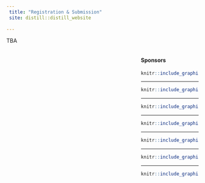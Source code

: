 ```yaml
---
 title: "Registration & Submission"
 site: distill::distill_website
 
---
```


TBA


<div style="width: 30%; float: right;">

#### Sponsors

<a href = "https://www.tsukuba.ac.jp/en/">

```r
knitr::include_graphics("imgs/ut2.png")
```

</a>

-----

<a href = "https://www.univ-grenoble-alpes.fr/english/">

```r
knitr::include_graphics("imgs/uga2.png")
```
</a>

-----

<a href = "https://www.ruhr-uni-bochum.de/en">

```r
knitr::include_graphics("imgs/rub.png")
```

</a>

-----

<a href = "https://www.cnrs.fr/en">

```r
knitr::include_graphics("imgs/cnrs.png")
```

</a>

-----

<a href = "https://www.univ-grenoble-alpes.fr/english/">

```r
knitr::include_graphics("imgs/region.png")
```

</a>

-----

<a href = "https://air.tsukuba.ac.jp/en/">

```r
knitr::include_graphics("imgs/c_air.png")
```

</a>

-----

<a href = "https://www.grenoble-inp.fr/en">

```r
knitr::include_graphics("imgs/Grenoble_INP.png")
```

</a>


</div>


<!--  <div style="width: 65%; float: left;"> -->

<!-- 2021 International Collaborative Workshop of RUB-UGA-UT, 3rd Edition - "Recent Trends in Computer Science and Artificial Intelligence" (CollaboTICS 2021) is a joint collaboration between the University of Tsukuba, the University of Grenoble Alpes, and Ruhr University Bochum. The goal of the workshop is to provide an informal forum for researchers to discuss emerging research directions in computer science and explore new collaboration pathways through oral and poster presentations. The presentations can be on any topic relevant to the computer science research community of the three universities. We particularly encourage presentations pertaining to this year's theme: "Recent Trends in Computer Science" with a focus on the following topics:  -->

<!--   - Human-centered AI -->
<!--   - Multidisciplinary AI -->
<!--   - Machine Learning -->
<!--   - Federated / Active Learning -->
<!--   - Modelling and Simulation -->
<!--   - Signal and Image Processing -->
<!--   - Sensors -->
<!--   - Evolutionary Algorithms -->
<!--   - Optimization -->
<!--   - IOT -->
<!--   - Data Science -->
<!--   - Big Data -->
<!--   - Human-Computer Interaction -->
<!--   - Robotics -->
<!--   - Artificial Life -->
<!--   - High Performance Computing  -->
<!--   - Related applications -->



<!-- **To participate or present at our workshop, please fill [this form](https://forms.gle/Tp8p1oDUEjfK3VSn6).** -->

<!-- We are sorry to anounce that we are no longer accepting new presentations. -->

<!-- # Submission Instructions -->

<!-- The workshop will host two types of presentations: Oral Presentations and Poster Presentations. All submissions will be made through the URL below. Please follow the link for more details on the submission guidelines, and be sure to refer to these instructions well before the deadline. You may submit and update your application online right up until the deadline. -->

<!-- ## Important dates -->

<!-- - Presenter Registration Deadline: 03 December 2021, 23:59 JST (15:59 CET) -->
<!-- - Oral Presentation Submission Deadline: 10 December 2021, 23:59 JST (15:59 CET) -->
<!-- - Poster Presentation Submission Deadline: 10 December 2021, 23:59 JST (15:59 CET) -->
<!-- - Audience Registration Deadline: 13 December 2021, 23:59 JST (15:59 CET) -->


<!-- ### Oral Presentations -->

<!--   -  Young researcher / Student oral presentation: 15 minutes + 5 minutes for QA. -->
<!--   -  Professor oral presentation: 20 minutes + 10 minutes for Questions and Answers. -->

<!--   - All oral presenters should send their presentation slides to <CollaboTICS2021@gmail.com> -->
<!--       1. (in PDF format) by 10 December, 23:59 Japan Standard Time (JST) - 10 December, 15:59 Central European Time (CET).  -->
<!--       2. The slides will be made available on the website after the workshop. -->

<!-- ### Poster Presentations -->

<!--   - Poster presentation and a 1-minute spotlight video. -->
<!--   - Each poster presenter should be at their designated spot on [Gather](https://gather.town/) during the time of their poster session. All poster presenters should send a "poster presentation kit" by 10 December, 23:59 Japan Standard Time (JST) - 10 December, 15:59 Central European Time (CET).  -->

<!--   - All oral presenters should send their presentation slides to <CollaboTICS2021@gmail.com> -->
<!--     - (in PDF format) by 10 December, 23:59 Japan Standard Time (JST) - 10 December, 15:59 Central European Time (CET).  -->


<!-- #### This kit includes: -->

<!--   - Poster: To be available at the poster session room on Gather.  -->
<!--   - Landscape orientation; -->
<!--   - Size: Widescreen (16:9) [Click here for an example of a poster](https://drive.google.com/file/d/1uO2CIA6ypEXUsjyD2baO9UW65oNPbdVz/view?usp=sharing) -->
<!--   - Spotlight Video: To be available on the website and at the entrance of the poster session room on Gather. -->
<!--   - 1 minute, with a brief overview of the poster presentation -->
<!--   - Format and resolution: MP4; 720p or better. -->

<!-- #### Using Gather -->

<!-- [Click here](https://gather.town/invite?token=KQz_tOL_HoATchjTau33qxs7irtEM4N6) for an example room where prospective participants of the workshop can enter and explore the platform prior the event. -->



</div>